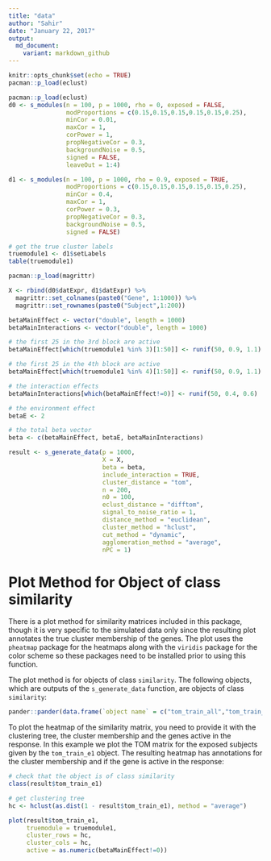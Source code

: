 ```yaml
---
title: "data"
author: "Sahir"
date: "January 22, 2017"
output:
  md_document:
    variant: markdown_github
---
```


```r
knitr::opts_chunk$set(echo = TRUE)
pacman::p_load(eclust)
```

<script src="https://cdn.mathjax.org/mathjax/latest/MathJax.js"></script>

```r
pacman::p_load(eclust)
d0 <- s_modules(n = 100, p = 1000, rho = 0, exposed = FALSE,
                modProportions = c(0.15,0.15,0.15,0.15,0.15,0.25),
                minCor = 0.01,
                maxCor = 1,
                corPower = 1,
                propNegativeCor = 0.3,
                backgroundNoise = 0.5,
                signed = FALSE,
                leaveOut = 1:4)

d1 <- s_modules(n = 100, p = 1000, rho = 0.9, exposed = TRUE,
                modProportions = c(0.15,0.15,0.15,0.15,0.15,0.25),
                minCor = 0.4,
                maxCor = 1,
                corPower = 0.3,
                propNegativeCor = 0.3,
                backgroundNoise = 0.5,
                signed = FALSE)

# get the true cluster labels
truemodule1 <- d1$setLabels
table(truemodule1)

pacman::p_load(magrittr)

X <- rbind(d0$datExpr, d1$datExpr) %>%
  magrittr::set_colnames(paste0("Gene", 1:1000)) %>%
  magrittr::set_rownames(paste0("Subject",1:200))

betaMainEffect <- vector("double", length = 1000)
betaMainInteractions <- vector("double", length = 1000)

# the first 25 in the 3rd block are active
betaMainEffect[which(truemodule1 %in% 3)[1:50]] <- runif(50, 0.9, 1.1)

# the first 25 in the 4th block are active
betaMainEffect[which(truemodule1 %in% 4)[1:50]] <- runif(50, 0.9, 1.1)

# the interaction effects
betaMainInteractions[which(betaMainEffect!=0)] <- runif(50, 0.4, 0.6)

# the environment effect
betaE <- 2

# the total beta vector
beta <- c(betaMainEffect, betaE, betaMainInteractions)

result <- s_generate_data(p = 1000, 
                          X = X,
                          beta = beta,
                          include_interaction = TRUE,
                          cluster_distance = "tom",
                          n = 200, 
                          n0 = 100,
                          eclust_distance = "difftom",
                          signal_to_noise_ratio = 1,
                          distance_method = "euclidean",
                          cluster_method = "hclust",
                          cut_method = "dynamic",
                          agglomeration_method = "average",
                          nPC = 1)
```



# Plot Method for Object of class similarity
 
 There is a plot method for similarity matrices included in this package, though it is very specific to the simulated data only since the resulting plot annotates the true cluster membership of the genes. The plot uses the `pheatmap` package for the heatmaps along with the `viridis` package for the color scheme so these packages need to be installed prior to using this function. 

The plot method is for objects of class `similarity`. The following objects, which are outputs of the `s_generate_data` function, are objects of class `similarity`:

```r
pander::pander(data.frame(`object name` = c("tom_train_all","tom_train_diff","tom_train_e1","tom_train_e0","corr_train_all","corr_train_diff","corr_train_e1","corr_train_e0","fisherScore","corScor")))
```



To plot the heatmap of the similarity matrix, you need to provide it with the clustering tree, the cluster membership and the genes active in the response. In this example we plot the TOM matrix for the exposed subjects given by the `tom_train_e1` object. The resulting heatmap has annotations for the cluster membership and if the gene is active in the response:

```r
# check that the object is of class similarity
class(result$tom_train_e1)

# get clustering tree
hc <- hclust(as.dist(1 - result$tom_train_e1), method = "average")

plot(result$tom_train_e1, 
     truemodule = truemodule1, 
     cluster_rows = hc, 
     cluster_cols = hc,
     active = as.numeric(betaMainEffect!=0))
```

 
